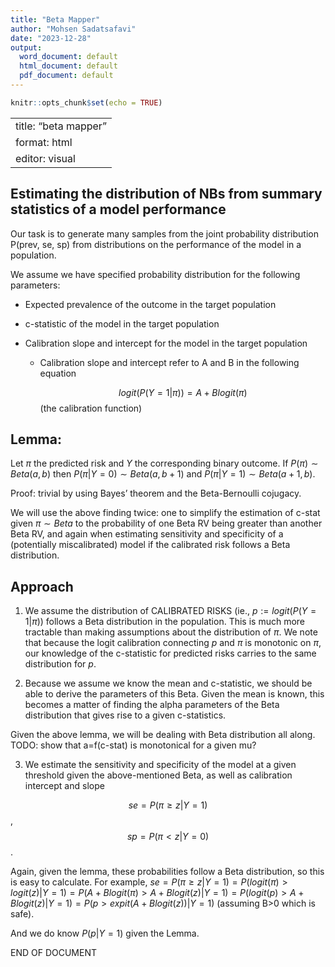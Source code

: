 ```yaml
---
title: "Beta Mapper"
author: "Mohsen Sadatsafavi"
date: "2023-12-28"
output:
  word_document: default
  html_document: default
  pdf_document: default
---
```


```r
knitr::opts_chunk$set(echo = TRUE)
```

---
title: "beta mapper"
format: html
editor: visual
---

## Estimating the distribution of NBs from summary statistics of a model performance

Our task is to generate many samples from the joint probability distribution P(prev, se, sp) from distributions on the performance of the model in a population.

We assume we have specified probability distribution for the following parameters:

-   Expected prevalence of the outcome in the target population

-   c-statistic of the model in the target population

-   Calibration slope and intercept for the model in the target population

    -   Calibration slope and intercept refer to A and B in the following equation

        $$ logit(P(Y=1 | \pi))=A+Blogit(\pi) $$ (the calibration function)


## Lemma: 
Let $\pi$ the predicted risk and $Y$ the corresponding binary outcome. If $P(\pi) \sim Beta(a,b)$ then $P(\pi | Y=0)\sim Beta(a,b+1)$ and $P(\pi | Y=1)\sim Beta(a+1,b)$. 

Proof: trivial by using Bayes' theorem and the Beta-Bernoulli cojugacy.

We will use the above finding twice: one to simplify the estimation of c-stat given $\pi \sim Beta$ to the probability of one Beta RV being greater than another Beta RV, and again when estimating sensitivity and specificity of a (potentially miscalibrated) model if the calibrated risk follows a Beta distribution.


## Approach

1.  We assume the distribution of CALIBRATED RISKS (ie., $p:= logit(P(Y=1 | \pi))$ follows a Beta distribution in the population. This is much more tractable than making assumptions about the distribution of $\pi$. We note that because the logit calibration connecting $p$ and $\pi$ is monotonic on $\pi$, our knowledge of the c-statistic for predicted risks carries to the same distribution for $p$.

2.  Because we assume we know the mean and c-statistic, we should be able to derive the parameters of this Beta. Given the mean is known, this becomes a matter of finding the alpha parameters of the Beta distribution that gives rise to a given c-statistics.

Given the above lemma, we will be dealing with Beta distribution all along. TODO: show that a=f(c-stat) is monotonical for a given mu?

3.  We estimate the sensitivity and specificity of the model at a given threshold given the above-mentioned Beta, as well as calibration intercept and slope

$$ se=P(\pi \ge z | Y=1)  $$,
$$ sp=P(\pi \lt z | Y=0)  $$.

Again, given the lemma, these probabilities follow a Beta distribution, so this is easy to calculate. For example, $se=P(\pi \ge z | Y=1)=P(logit(\pi)>logit(z) | Y=1)=P(A+Blogit(\pi)>A+Blogit(z) | Y=1)=P(logit(p)>A+Blogit(z) | Y=1) = P(p>expit(A+Blogit(z)) | Y=1)$ (assuming B>0 which is safe).

And we do know $P(p | Y=1)$ given the Lemma.


END OF DOCUMENT
